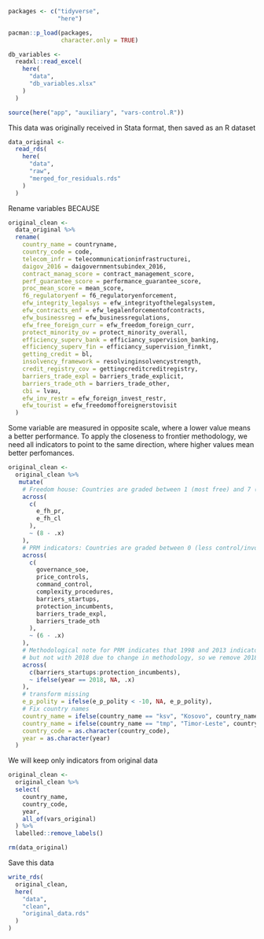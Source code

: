 ```r
packages <- c("tidyverse",
              "here")

pacman::p_load(packages,
               character.only = TRUE)
```

```r
db_variables <-
  readxl::read_excel(
    here(
      "data",
      "db_variables.xlsx"
    )
  )

source(here("app", "auxiliary", "vars-control.R"))
```

This data was originally received in Stata format, then saved as an R dataset

```r
data_original <- 
  read_rds(
    here(
      "data",
      "raw",
      "merged_for_residuals.rds"
    )
  )
```


Rename variables BECAUSE


```r
original_clean <- 
  data_original %>%
  rename(
    country_name = countryname,
    country_code = code,
    telecom_infr = telecommunicationinfrastructurei,
    daigov_2016 = daigovernmentsubindex_2016,
    contract_manag_score = contract_management_score,
    perf_guarantee_score = performance_guarantee_score,
    proc_mean_score = mean_score,
    f6_regulatoryenf = f6_regulatoryenforcement,
    efw_integrity_legalsys = efw_integrityofthelegalsystem,
    efw_contracts_enf = efw_legalenforcementofcontracts,
    efw_businessreg = efw_businessregulations,
    efw_free_foreign_curr = efw_freedom_foreign_curr,
    protect_minority_ov = protect_minority_overall,
    efficiency_superv_bank = efficiancy_supervision_banking,
    efficiency_superv_fin = efficiancy_supervision_finmkt,
    getting_credit = bl,
    insolvency_framework = resolvinginsolvencystrength,
    credit_registry_cov = gettingcreditcreditregistry,
    barriers_trade_expl = barriers_trade_explicit,
    barriers_trade_oth = barriers_trade_other,
    cbi = lvau,
    efw_inv_restr = efw_foreign_invest_restr,
    efw_tourist = efw_freedomofforeignerstovisit
  )
```

Some variable are measured in opposite scale, where a lower value means a better performance. To apply the closeness to frontier methodology, we need all indicators to point to the same direction, where higher values mean better perfomances.

```r
original_clean <-
  original_clean %>%
   mutate(
    # Freedom house: Countries are graded between 1 (most free) and 7 (least free).
    across(
      c(
        e_fh_pr, 
        e_fh_cl
      ),
      ~ (8 - .x)
    ),
    # PRM indicators: Countries are graded between 0 (less control/involvement) and 6 (more control/involvement)
    across(
      c(
        governance_soe,
        price_controls,
        command_control,
        complexity_procedures,
        barriers_startups,
        protection_incumbents,
        barriers_trade_expl,
        barriers_trade_oth
      ),
      ~ (6 - .x)
    ),
    # Methodological note for PRM indicates that 1998 and 2013 indicators are comparable,
    # but not with 2018 due to change in methodology, so we remove 2018 data
    across(
      c(barriers_startups:protection_incumbents),
      ~ ifelse(year == 2018, NA, .x)
    ),
    # transform missing
    e_p_polity = ifelse(e_p_polity < -10, NA, e_p_polity),
    # Fix country names
    country_name = ifelse(country_name == "ksv", "Kosovo", country_name),
    country_name = ifelse(country_name == "tmp", "Timor-Leste", country_name),
    country_code = as.character(country_code),
    year = as.character(year)
  )
```

We will keep only indicators from original data

```r
original_clean <-
  original_clean %>%
  select(
    country_name,
    country_code,
    year,
    all_of(vars_original)
  ) %>%
  labelled::remove_labels()

rm(data_original)
```

Save this data

```r
write_rds(
  original_clean,
  here(
    "data",
    "clean",
    "original_data.rds"
  )
)
```
